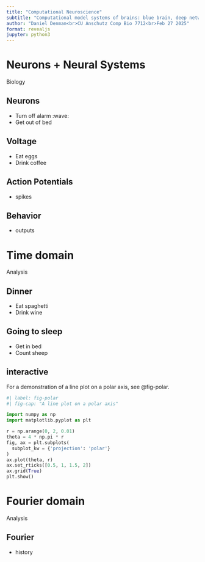 ```yaml
---
title: "Computational Neuroscience"
subtitle: "Computational model systems of brains: blue brain, deep networks of vision"
author: "Daniel Denman<br>CU Anschutz Comp Bio 7712<br>Feb 27 2025"
format: revealjs
jupyter: python3
---
```


# Neurons + Neural Systems 
Biology

## Neurons

- Turn off alarm :wave:
- Get out of bed

## Voltage

- Eat eggs
- Drink coffee

## Action Potentials
- spikes

## Behavior
- outputs

# Time domain
Analysis

## Dinner

- Eat spaghetti
- Drink wine

## Going to sleep

- Get in bed
- Count sheep

## interactive 
For a demonstration of a line plot on a polar axis, see @fig-polar.

```python
#| label: fig-polar
#| fig-cap: "A line plot on a polar axis"

import numpy as np
import matplotlib.pyplot as plt

r = np.arange(0, 2, 0.01)
theta = 4 * np.pi * r
fig, ax = plt.subplots(
  subplot_kw = {'projection': 'polar'} 
)
ax.plot(theta, r)
ax.set_rticks([0.5, 1, 1.5, 2])
ax.grid(True)
plt.show()
```

# Fourier domain
Analysis

## Fourier
- history